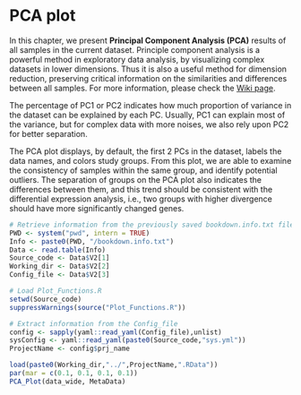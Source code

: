 # PCA plot

In this chapter, we present **Principal Component Analysis (PCA)** results of all samples in the current dataset. Principle component analysis is a powerful method in exploratory data analysis, by visualizing complex datasets in lower dimensions. Thus it is also a useful method for dimension reduction, preserving critical information on the similarities and differences between all samples. For more information, please check the [Wiki page](https://en.wikipedia.org/wiki/Principal_component_analysis).

The percentage of PC1 or PC2 indicates how much proportion of variance in the dataset can be explained by each PC. Usually, PC1 can explain most of the variance, but for complex data with more noises, we also rely upon PC2 for better separation.

The PCA plot displays, by default, the first 2 PCs in the dataset, labels the data names, and colors study groups. From this plot, we are able to examine the consistency of samples within the same group, and identify potential outliers. The separation of groups on the PCA plot also indicates the differences between them, and this trend should be consistent with the differential expression analysis, i.e., two groups with higher divergence should have more significantly changed genes.

```r
# Retrieve information from the previously saved bookdown.info.txt file
PWD <- system("pwd", intern = TRUE)
Info <- paste0(PWD, "/bookdown.info.txt")
Data <- read.table(Info)
Source_code <- Data$V2[1]
Working_dir <- Data$V2[2]
Config_file <- Data$V2[3]

# Load Plot_Functions.R
setwd(Source_code)
suppressWarnings(source("Plot_Functions.R"))

# Extract information from the Config_file
config <- sapply(yaml::read_yaml(Config_file),unlist)
sysConfig <- yaml::read_yaml(paste0(Source_code,"sys.yml"))
ProjectName <- config$prj_name

load(paste0(Working_dir,"../",ProjectName,".RData"))
par(mar = c(0.1, 0.1, 0.1, 0.1))
PCA_Plot(data_wide, MetaData)
```
